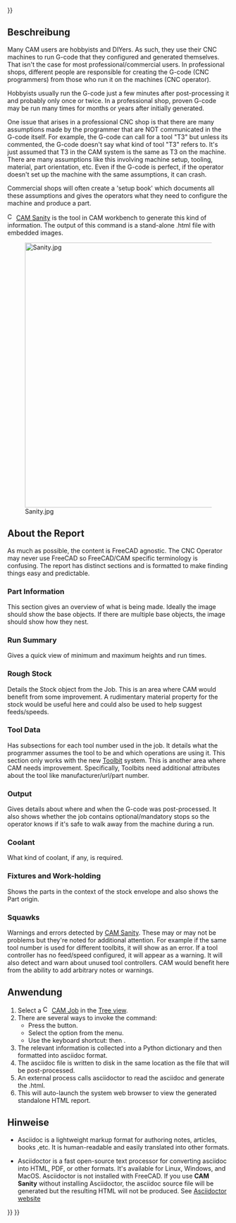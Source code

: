 <languages/>
{{UnfinishedDocu{{#translation:}}}}

{{Docnav
|[[CAM_Post|Post]]
|[[CAM_ExportTemplate|ExportTemplate]]
|[[CAM_Workbench|CAM]]
|IconL=CAM_Post.svg
|IconR=CAM_ExportTemplate.svg
|IconC=Workbench_CAM.svg
}}

{{GuiCommand
|Name=CAM Sanity
|MenuLocation=CAM → Check the CAM job for common errors
|Workbenches=[[CAM_Workbench|CAM]]
|Shortcut={{KEY|P}} {{KEY|S}}
|Version=0.19
}}

<span id="Description"></span>
==Beschreibung==

Many CAM users are hobbyists and DIYers. As such, they use their CNC machines to run G-code that they configured and generated themselves. That isn't the case for most professional/commercial users. In professional shops, different people are responsible for creating the G-code (CNC programmers) from those who run it on the machines (CNC operator).

Hobbyists usually run the G-code just a few minutes after post-processing it and probably only once or twice. In a professional shop, proven G-code may be run many times for months or years after initially generated.

One issue that arises in a professional CNC shop is that there are many assumptions made by the programmer that are NOT communicated in the G-code itself. For example, the G-code can call for a tool "T3" but unless its commented, the G-code doesn't say what kind of tool "T3" refers to. It's just assumed that T3 in the CAM system is the same as T3 on the machine. There are many assumptions like this involving machine setup, tooling, material, part orientation, etc. Even if the G-code is perfect, if the operator doesn't set up the machine with the same assumptions, it can crash.

Commercial shops will often create a 'setup book' which documents all these assumptions and gives the operators what they need to configure the machine and produce a part. 

[[Image:CAM_Sanity.svg|16px]] [[CAM_Sanity|CAM Sanity]] is the tool in CAM workbench to generate this kind of information. The output of this command is a stand-alone .html file with embedded images.

[[Image:Sanity.jpg|600px]]

{{Caption|Above: Example of a CAM Sanity generated report}}

== About the Report ==

As much as possible, the content is FreeCAD agnostic. The CNC Operator may never use FreeCAD so FreeCAD/CAM specific terminology is confusing. The report has distinct sections and is formatted to make finding things easy and predictable.

=== Part Information ===

This section gives an overview of what is being made. Ideally the image should show the base objects. If there are multiple base objects, the image should show how they nest.

=== Run Summary === 

Gives a quick view of minimum and maximum heights and run times.

=== Rough Stock === 

Details the Stock object from the Job. This is an area where CAM would benefit from some improvement. A rudimentary material property for the stock would be useful here and could also be used to help suggest feeds/speeds.

=== Tool Data === 

Has subsections for each tool number used in the job. It details what the programmer assumes the tool to be and which operations are using it. This section only works with the new [[CAM_ToolBit|Toolbit]] system. This is another area where CAM needs improvement. Specifically, Toolbits need additional attributes about the tool like manufacturer/url/part number.

=== Output === 

Gives details about where and when the G-code was post-processed. It also shows whether the job contains optional/mandatory stops so the operator knows if it's safe to walk away from the machine during a run.

=== Coolant === 

What kind of coolant, if any, is required.

=== Fixtures and Work-holding === 

Shows the parts in the context of the stock envelope and also shows the Part origin.

=== Squawks === 

Warnings and errors detected by [[CAM_Sanity|CAM Sanity]]. These may or may not be problems but they're noted for additional attention. For example if the same tool number is used for different toolbits, it will show as an error. If a tool controller has no feed/speed configured, it will appear as a warning. It will also detect and warn about unused tool controllers. CAM would benefit here from the ability to add arbitrary notes or warnings.

<span id="Usage"></span>
==Anwendung==

# Select a [[Image:CAM_Job.svg|16px]] [[CAM_Job|CAM Job]] in the [[Tree_view|Tree view]].
# There are several ways to invoke the command:
#* Press the {{Button|[[Image:CAM_Sanity.svg|16px]] [[CAM_Sanity|CAM Sanity]]}} button.
#* Select the {{MenuCommand|CAM → [[Image:CAM_Sanity.svg|16px]] Check the CAM job for common errors}} option from the menu.
#* Use the keyboard shortcut: {{KEY|P}} then {{KEY|S}}.
# The relevant information is collected into a Python dictionary and then formatted into asciidoc format. 
# The asciidoc file is written to disk in the same location as the file that will be post-processed. 
# An external process calls asciidoctor to read the asciidoc and generate the .html. 
# This will auto-launch the system web browser to view the generated standalone HTML report.

<span id="Notes"></span>
==Hinweise==

* Asciidoc is a lightweight markup format for authoring notes, articles, books ,etc. It is human-readable and easily translated into other formats.

* Asciidoctor is a fast open-source text processor for converting asciidoc into HTML, PDF, or other formats. It's available for Linux, Windows, and MacOS. Asciidoctor is not installed with FreeCAD. If you use '''CAM Sanity''' without installing Asciidoctor, the asciidoc source file will be generated but the resulting HTML will not be produced. See [https://asciidoctor.org/ Asciidoctor website]


{{Docnav
|[[CAM_Post|Post]]
|[[CAM_ExportTemplate|ExportTemplate]]
|[[CAM_Workbench|CAM]]
|IconL=CAM_Post.svg
|IconR=CAM_ExportTemplate.svg
|IconC=Workbench_CAM.svg
}}

{{CAM_Tools_navi{{#translation:}}}}
{{Userdocnavi{{#translation:}}}}